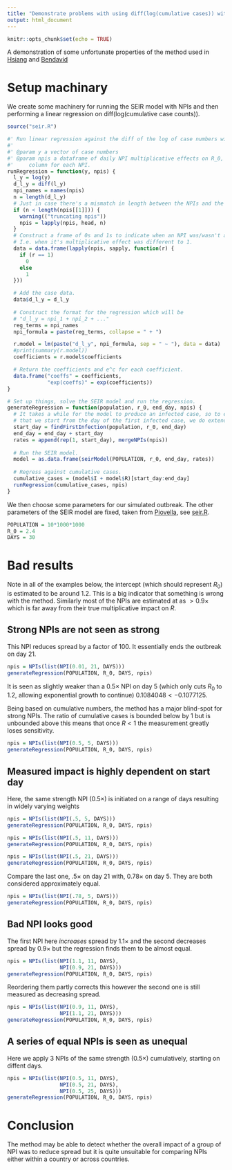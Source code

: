 ```yaml
---
title: "Demonstrate problems with using diff(log(cumulative cases)) with NPIs"
output: html_document
---
```


```r
knitr::opts_chunk$set(echo = TRUE)
```

A demonstration of some unfortunate properties of the method used in
[Hsiang](https://onlinelibrary.wiley.com/doi/full/10.1111/eci.13553) and
[Bendavid](https://onlinelibrary.wiley.com/doi/full/10.1111/eci.13484)

# Setup machinary

We create some machinery for running the SEIR model with NPIs and then
performing a linear regression on diff(log(cumulative case counts)).

```r
source("seir.R")

#' Run linear regression against the diff of the log of case numbers with NPIs.
#' 
#' @param y a vector of case numbers
#' @param npis a dataframe of daily NPI multiplicative effects on R_0, one
#'     column for each NPI.
runRegression = function(y, npis) {
  l_y = log(y)
  d_l_y = diff(l_y)
  npi_names = names(npis)
  n = length(d_l_y)
  # Just in case there's a mismatch in length between the NPIs and the case data
  if (n < length(npis[[1]])) {
    warning(("truncating npis"))
    npis = lapply(npis, head, n)
  }
  # Construct a frame of 0s and 1s to indicate when an NPI was/wasn't active
  # I.e. when it's multiplicative effect was different to 1.
  data = data.frame(lapply(npis, sapply, function(r) {
    if (r == 1)
      0
    else
      1
  }))

  # Add the case data.  
  data$d_l_y = d_l_y
  
  # Construct the format for the regression which will be
  # "d_l_y = npi_1 + npi_2 + ..."
  reg_terms = npi_names
  npi_formula = paste(reg_terms, collapse = " + ")

  r.model = lm(paste("d_l_y", npi_formula, sep = " ~ "), data = data)
  #print(summary(r.model))
  coefficients = r.model$coefficients

  # Return the coefficients and e^c for each coefficient.
  data.frame("coeffs" = coefficients,
             "exp(coeffs)" = exp(coefficients))
}

# Set up things, solve the SEIR model and run the regression.
generateRegression = function(population, r_0, end_day, npis) {
  # It takes a while for the model to produce an infected case, so to ensure
  # that we start from the day of the first infected case, we do extend things.
  start_day = findFirstInfection(population, r_0, end_day)
  end_day = end_day + start_day
  rates = append(rep(1, start_day), mergeNPIs(npis))
  
  # Run the SEIR model.
  model = as.data.frame(seirModel(POPULATION, r_0, end_day, rates))
  
  # Regress against cumulative cases.
  cumulative_cases = (model$I + model$R)[start_day:end_day]
  runRegression(cumulative_cases, npis)
}

```

We then choose some parameters for our simulated outbreak.
The other parameters of the SEIR model are fixed,
taken from [Piovella](https://www.ncbi.nlm.nih.gov/pmc/articles/PMC7445013/),
see [seir.R](./seir.R).

```r
POPULATION = 10*1000*1000
R_0 = 2.4
DAYS = 30

```

# Bad results

Note in all of the examples below, the intercept (which should represent $R_0$) is estimated to be around $1.2$.
This is a big indicator that something is wrong with the method.
Similarly most of the NPIs are estimated at as $>0.9\times$
which is far away from their true multiplicative impact on $R$.

## Strong NPIs are not seen as strong

This NPI reduces spread by a factor of $100$.
It essentially ends the outbreak on day 21.

```r
npis = NPIs(list(NPI(0.01, 21, DAYS)))
generateRegression(POPULATION, R_0, DAYS, npis)
```
It is seen as slightly weaker than
a $0.5\times$ NPI on day 5
(which only cuts $R_0$ to $1.2$,
allowing exponential growth to continue)
$0.1084048 < -0.1077125$.

Being based on cumulative numbers,
the method has a major blind-spot for strong NPIs.
The ratio of cumulative cases is bounded below by $1$
but is unbounded above
this means that once $R<1$
the measurement greatly loses sensitivity.

```r
npis = NPIs(list(NPI(0.5, 5, DAYS)))
generateRegression(POPULATION, R_0, DAYS, npis)
```

## Measured impact is highly dependent on start day

Here, the same strength NPI ($0.5\times$) is initiated on a range of days
resulting in widely varying weights

```r
npis = NPIs(list(NPI(.5, 5, DAYS)))
generateRegression(POPULATION, R_0, DAYS, npis)
```
```r
npis = NPIs(list(NPI(.5, 11, DAYS)))
generateRegression(POPULATION, R_0, DAYS, npis)
```
```r
npis = NPIs(list(NPI(.5, 21, DAYS)))
generateRegression(POPULATION, R_0, DAYS, npis)
```
Compare the last one, $.5\times$ on day 21 with, $0.78\times$ on day 5.
They are both considered approximately equal.

```r
npis = NPIs(list(NPI(.78, 5, DAYS)))
generateRegression(POPULATION, R_0, DAYS, npis)
```

## Bad NPI looks good

The first NPI here *increases* spread by $1.1\times$ 
and the second decreases spread by $0.9\times$
but the regression finds them to be almost equal.
```r
npis = NPIs(list(NPI(1.1, 11, DAYS),
                 NPI(0.9, 21, DAYS)))
generateRegression(POPULATION, R_0, DAYS, npis)
```

Reordering them partly corrects this
however the second one is still measured as decreasing spread.

```r
npis = NPIs(list(NPI(0.9, 11, DAYS),
                 NPI(1.1, 21, DAYS)))
generateRegression(POPULATION, R_0, DAYS, npis)
```

## A series of equal NPIs is seen as unequal

Here we apply 3 NPIs of the same strength ($0.5\times$) cumulatively,
starting on diffent days.

```r
npis = NPIs(list(NPI(0.5, 11, DAYS), 
                 NPI(0.5, 21, DAYS), 
                 NPI(0.5, 25, DAYS)))
generateRegression(POPULATION, R_0, DAYS, npis)
```

# Conclusion

The method may be able to detect whether the overall impact
of a group of NPI was to reduce spread
but it is quite unsuitable for comparing NPIs
either within a country or across countries.
